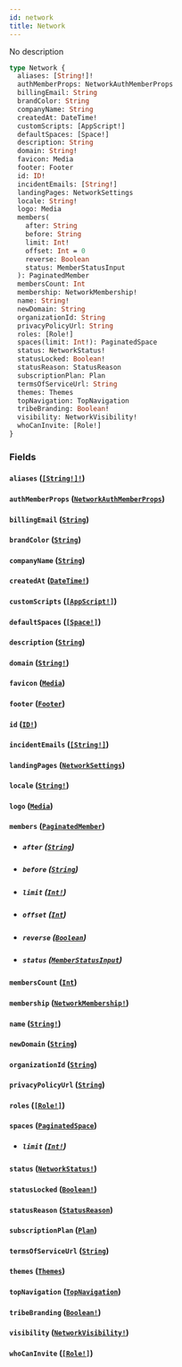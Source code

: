 ```yaml
---
id: network
title: Network
---
```


No description

```graphql
type Network {
  aliases: [String!]!
  authMemberProps: NetworkAuthMemberProps
  billingEmail: String
  brandColor: String
  companyName: String
  createdAt: DateTime!
  customScripts: [AppScript!]
  defaultSpaces: [Space!]
  description: String
  domain: String!
  favicon: Media
  footer: Footer
  id: ID!
  incidentEmails: [String!]
  landingPages: NetworkSettings
  locale: String!
  logo: Media
  members(
    after: String
    before: String
    limit: Int!
    offset: Int = 0
    reverse: Boolean
    status: MemberStatusInput
  ): PaginatedMember
  membersCount: Int
  membership: NetworkMembership!
  name: String!
  newDomain: String
  organizationId: String
  privacyPolicyUrl: String
  roles: [Role!]
  spaces(limit: Int!): PaginatedSpace
  status: NetworkStatus!
  statusLocked: Boolean!
  statusReason: StatusReason
  subscriptionPlan: Plan
  termsOfServiceUrl: String
  themes: Themes
  topNavigation: TopNavigation
  tribeBranding: Boolean!
  visibility: NetworkVisibility!
  whoCanInvite: [Role!]
}
```

### Fields

#### `aliases` ([`[String!]!`](/docs/graphql/scalars/string))

#### `authMemberProps` ([`NetworkAuthMemberProps`](/docs/graphql/objects/network-auth-member-props))

#### `billingEmail` ([`String`](/docs/graphql/scalars/string))

#### `brandColor` ([`String`](/docs/graphql/scalars/string))

#### `companyName` ([`String`](/docs/graphql/scalars/string))

#### `createdAt` ([`DateTime!`](/docs/graphql/scalars/date-time))

#### `customScripts` ([`[AppScript!]`](/docs/graphql/objects/app-script))

#### `defaultSpaces` ([`[Space!]`](/docs/graphql/objects/space))

#### `description` ([`String`](/docs/graphql/scalars/string))

#### `domain` ([`String!`](/docs/graphql/scalars/string))

#### `favicon` ([`Media`](/docs/graphql/unions/media))

#### `footer` ([`Footer`](/docs/graphql/objects/footer))

#### `id` ([`ID!`](/docs/graphql/scalars/id))

#### `incidentEmails` ([`[String!]`](/docs/graphql/scalars/string))

#### `landingPages` ([`NetworkSettings`](/docs/graphql/objects/network-settings))

#### `locale` ([`String!`](/docs/graphql/scalars/string))

#### `logo` ([`Media`](/docs/graphql/unions/media))

#### `members` ([`PaginatedMember`](/docs/graphql/objects/paginated-member))

- ##### `after` ([`String`](/docs/graphql/scalars/string))

- ##### `before` ([`String`](/docs/graphql/scalars/string))

- ##### `limit` ([`Int!`](/docs/graphql/scalars/int))

- ##### `offset` ([`Int`](/docs/graphql/scalars/int))

- ##### `reverse` ([`Boolean`](/docs/graphql/scalars/boolean))

- ##### `status` ([`MemberStatusInput`](/docs/graphql/enums/member-status-input))

#### `membersCount` ([`Int`](/docs/graphql/scalars/int))

#### `membership` ([`NetworkMembership!`](/docs/graphql/enums/network-membership))

#### `name` ([`String!`](/docs/graphql/scalars/string))

#### `newDomain` ([`String`](/docs/graphql/scalars/string))

#### `organizationId` ([`String`](/docs/graphql/scalars/string))

#### `privacyPolicyUrl` ([`String`](/docs/graphql/scalars/string))

#### `roles` ([`[Role!]`](/docs/graphql/objects/role))

#### `spaces` ([`PaginatedSpace`](/docs/graphql/objects/paginated-space))

- ##### `limit` ([`Int!`](/docs/graphql/scalars/int))

#### `status` ([`NetworkStatus!`](/docs/graphql/enums/network-status))

#### `statusLocked` ([`Boolean!`](/docs/graphql/scalars/boolean))

#### `statusReason` ([`StatusReason`](/docs/graphql/objects/status-reason))

#### `subscriptionPlan` ([`Plan`](/docs/graphql/objects/plan))

#### `termsOfServiceUrl` ([`String`](/docs/graphql/scalars/string))

#### `themes` ([`Themes`](/docs/graphql/objects/themes))

#### `topNavigation` ([`TopNavigation`](/docs/graphql/objects/top-navigation))

#### `tribeBranding` ([`Boolean!`](/docs/graphql/scalars/boolean))

#### `visibility` ([`NetworkVisibility!`](/docs/graphql/enums/network-visibility))

#### `whoCanInvite` ([`[Role!]`](/docs/graphql/objects/role))
